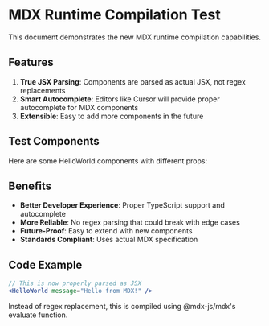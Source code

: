 # MDX Runtime Compilation Test

This document demonstrates the new MDX runtime compilation capabilities.

## Features

1. **True JSX Parsing**: Components are parsed as actual JSX, not regex replacements
2. **Smart Autocomplete**: Editors like Cursor will provide proper autocomplete for MDX components
3. **Extensible**: Easy to add more components in the future

## Test Components

Here are some HelloWorld components with different props:

<HelloWorld message="First component with proper JSX parsing!" />

<HelloWorld message="Second component - this is true MDX!" />

<HelloWorld message="Third component - no more regex magic!" />

## Benefits

- **Better Developer Experience**: Proper TypeScript support and autocomplete
- **More Reliable**: No regex parsing that could break with edge cases
- **Future-Proof**: Easy to extend with new components
- **Standards Compliant**: Uses actual MDX specification

## Code Example

```jsx
// This is now properly parsed as JSX
<HelloWorld message="Hello from MDX!" />
```

Instead of regex replacement, this is compiled using @mdx-js/mdx's evaluate function.
